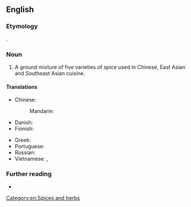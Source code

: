 ==English==

===Etymology===
{{calque|en|zh|-}} {{zh-l|五香粉}}.

===Noun===
{{en-noun|-|s|head=[[five]]-[[spice]] [[powder]]}}

# A ground mixture of five varieties of spice used in Chinese, East Asian and Southeast Asian cuisine.

====Translations====
{{trans-top|ground mixture}}
* Chinese:
*: Mandarin: {{t+|cmn|五香粉|tr=wǔxiāngfěn|sc=Hani}}
* Danish: {{t-needed|da}}
* Finnish: {{t|fi|viismauste}}
{{trans-mid}}
* Greek: {{t|el|μείγμα πέντε μπαχαρικών|n}}
* Portuguese: {{t-needed|pt}}
* Russian: {{t-needed|ru}}
* Vietnamese: {{t|vi|bột ngũ vị hương}}, {{t|vi|ngũ vị hương}}
{{trans-bottom}}

===Further reading===
* {{pedia}}

[[Category:en:Spices and herbs]]